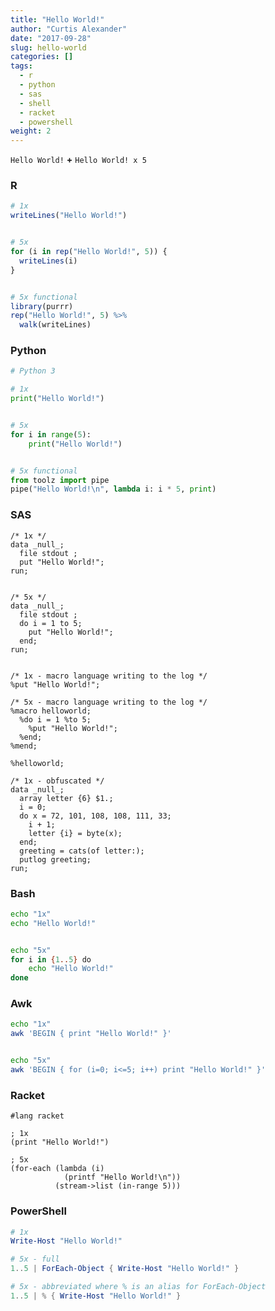 ```yaml
---
title: "Hello World!"
author: "Curtis Alexander"
date: "2017-09-28"
slug: hello-world
categories: []
tags:
  - r
  - python
  - sas
  - shell
  - racket
  - powershell
weight: 2
---
```


`Hello World!` **+** `Hello World! x 5`

### R
```r
# 1x
writeLines("Hello World!")


# 5x
for (i in rep("Hello World!", 5)) {
  writeLines(i)
}


# 5x functional
library(purrr)
rep("Hello World!", 5) %>%
  walk(writeLines)
```

### Python
```python
# Python 3

# 1x
print("Hello World!")


# 5x
for i in range(5):
    print("Hello World!")


# 5x functional 
from toolz import pipe
pipe("Hello World!\n", lambda i: i * 5, print)
```

### SAS
```sas
/* 1x */
data _null_;
  file stdout ;
  put "Hello World!";
run;


/* 5x */
data _null_;
  file stdout ;
  do i = 1 to 5;
    put "Hello World!";
  end;
run;


/* 1x - macro language writing to the log */
%put "Hello World!";

/* 5x - macro language writing to the log */
%macro helloworld;
  %do i = 1 %to 5;
    %put "Hello World!"; 
  %end;
%mend;

%helloworld;

/* 1x - obfuscated */
data _null_;
  array letter {6} $1.;
  i = 0;
  do x = 72, 101, 108, 108, 111, 33;
    i + 1;
    letter {i} = byte(x);
  end;
  greeting = cats(of letter:);
  putlog greeting;
run;
```

### Bash
```bash
echo "1x"
echo "Hello World!"


echo "5x"
for i in {1..5} do
    echo "Hello World!"
done
```

### Awk
```bash
echo "1x"
awk 'BEGIN { print "Hello World!" }'


echo "5x"
awk 'BEGIN { for (i=0; i<=5; i++) print "Hello World!" }'
```

### Racket
```racket
#lang racket

; 1x
(print "Hello World!")

; 5x
(for-each (lambda (i)
            (printf "Hello World!\n"))
          (stream->list (in-range 5)))
```

### PowerShell
```powershell
# 1x
Write-Host "Hello World!"

# 5x - full
1..5 | ForEach-Object { Write-Host "Hello World!" }

# 5x - abbreviated where % is an alias for ForEach-Object
1..5 | % { Write-Host "Hello World!" }
```

